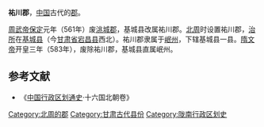 '''祐川郡'''，[[中国|中国]]古代的[[郡|郡]]。

[[周武帝|周武帝]][[保定_(北周)|保定]]元年（561年）废[[洮城郡|洮城郡]]，基城县改属祐川郡。[[北周|北周]]时设置祐川郡，[[治所|治所]]在[[基城县|基城县]]（今[[甘肃省|甘肃省]][[宕昌县|宕昌县]]西北）。祐川郡隶属于[[岷州|岷州]]，下辖基城县一县。[[隋文帝|隋文帝]]开皇三年（583年），废除祐川郡，基城县直属岷州。
==参考文献==
*《[[中国行政区划通史|中国行政区划通史]]·十六国北朝卷》
{{南北朝行政区划小作品}}
{{DEFAULTSORT:Y}}
[[Category:北周的郡|Category:北周的郡]]
[[Category:甘肃古代县份|Category:甘肃古代县份]]
[[Category:陇南行政区划史|Category:陇南行政区划史]]